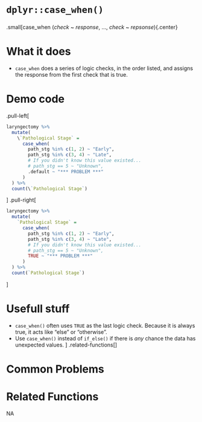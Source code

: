 # [`dplyr::case_when()`]{.blue}
 
 
### 
.small[[case_when]{.blue} (*check* ~ *response*, ..., *check* ~ *repsonse*){.center} 
 
# What it does 

+ [`case_when`]{.blue} does a series of logic checks, in the order listed, and assigns the response from the first check that is true.
  
 
# Demo code 

.pull-left[
```r
laryngectomy %>%
  mutate(
    \`Pathological Stage` =
      case_when(
        path_stg %in% c(1, 2) ~ "Early",
        path_stg %in% c(3, 4) ~ "Late",
        # If you didn't know this value existed...
        # path_stg == 5 ~ "Unknown",
        .default ~ "*** PROBLEM ***"
      )
  ) %>%
  count(\`Pathological Stage`)
```
]
.pull-right[
```r
laryngectomy %>%
  mutate(
    `Pathological Stage` =
      case_when(
        path_stg %in% c(1, 2) ~ "Early",
        path_stg %in% c(3, 4) ~ "Late",
        # If you didn't know this value existed...
        # path_stg == 5 ~ "Unknown",
        TRUE ~ "*** PROBLEM ***"
      )
  ) %>%
  count(`Pathological Stage`)
```
]
  
 
# Usefull stuff 

+ [`case_when()`]{.blue} often uses `TRUE` as the last logic check.  Because it is always true, it acts like "else" or "otherwise". 
+ Use [`case_when()`]{.blue} instead of [`if_else()`]{.blue} if there is *any* chance the data has unexpected values.
]
.related-functions[]
  
 
# Common Problems 

  
 
# Related Functions 
NA  
